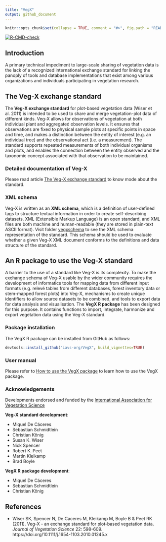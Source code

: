 ```yaml
---
title: "VegX"
output: github_document
---
```


```r

knitr::opts_chunk$set(collapse = TRUE, comment = "#>", fig.path = "README-")
```

<!-- badges: start -->
[![R-CMD-check](https://github.com/iavs-org/VegX/workflows/R-CMD-check/badge.svg)](https://github.com/iavs-org/VegX/actions)
<!-- badges: end -->

## Introduction

A primary technical impediment to large-scale sharing of vegetation data is the lack of a recognized international exchange standard for linking the panoply of tools and database implementations that exist among various organizations and individuals participating in vegetation research. 

## The Veg-X exchange standard

The **Veg-X exchange standard** for plot-based vegetation data (Wiser et al. 2011) is intended to be used to share and merge vegetation-plot data of different kinds. Veg-X allows for observations of vegetation at both individual plant and aggregated observation levels. It ensures that observations are fixed to physical sample plots at specific points in space and time, and makes a distinction between the entity of interest (e.g. an individual tree) and the observational act (i.e. a measurement). The standard supports repeated measurements of both individual organisms and plots, and enables the connection between the entity observed and the taxonomic concept associated with that observation to be maintained.

### Detailed documentation of Veg-X

Please read article [The Veg-X exchange standard](https://iavs-org.github.io/VegX/articles/VegXStandard.html) to know mode about the standard.

### XML schema

Veg-X is written as an **XML schema**, which is a definition of user-defined tags to structure textual information in order to create self-describing datasets. XML (Extensible Markup Language) is an open standard, and XML files are both machine and human-readable (they are stored in plain-text ASCII format). Visit folder [vegxschema](https://github.com/iavs-org/VegX/tree/master/vegxschema) to see the XML schema representation of the standard. This schema should be used to evaluate whether a given Veg-X XML document conforms to the definitions and data structure of the standard.

## An R package to use the Veg-X standard

A barrier to the use of a standard like Veg-X is its complexity. To make the exchange schema of Veg-X usable by the wider community requires the development of informatics tools for mapping data from different input formats (e.g. relevé tables from different databases, forest inventory data or stem-mapped forest plots) into Veg-X, mechanisms to create unique identifiers to allow source datasets to be combined, and tools to export data for data analysis and visualisation. The **VegX R package** has been designed for this purpose. It contains functions to import, integrate, harmonize and export vegetation data using the Veg-X standard.

### Package installation

The VegX R package can be installed from GitHub as follows:

```r
devtools::install_github("iavs-org/VegX", build_vignettes=TRUE)
```

### User manual

Please refer to [How to use the VegX package](https://iavs-org.github.io/VegX/articles/PackageTutorial.html) to learn how to use the VegX package.


### Acknowledgements

Developments endorsed and funded by the [International Association for Vegetation Science](http://iavs.org/)

**Veg-X standard development**:

* Miquel De Cáceres
* Sebastian Schmidtlein
* Christian König
* Susan K. Wiser
* Nick Spencer
* Robert K. Peet
* Martin Kleikamp
* Brad Boyle

**VegX R package development**:

* Miquel De Cáceres
* Sebastian Schmidtlein
* Christian König



## References

+ Wiser SK, Spencer N, De Caceres M, Kleikamp M, Boyle B & Peet RK (2011). Veg-X - an exchange standard for plot-based vegetation data. *Journal of Vegetation Science* 22: 598-609. https://doi.org/10.1111/j.1654-1103.2010.01245.x

